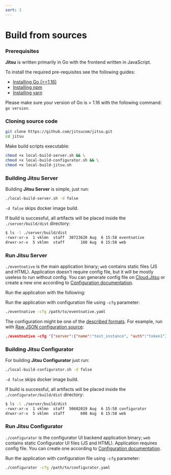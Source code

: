 ```yaml
---
sort: 3
---
```



# Build from sources

### Prerequisites

**Jitsu** is written primarily in Go with the frontend written in JavaScript.

To install the required pre-requisites see the following guides:

* [Installing Go \(&gt;=1.16\)](https://golang.org/doc/install)
* [Installing npm](https://www.npmjs.com/get-npm)
* [Installing yarn](https://classic.yarnpkg.com/lang/en/docs/install)

<Hint>
    Please make sure your version of Go is > 1.16 with the following command:
    <code inline="true">go version</code>.
</Hint>


### Cloning source code

```bash
git clone https://github.com/jitsucom/jitsu.git
cd jitsu
```

Make build scripts executable:

```bash
chmod +x local-build-server.sh && \
chmod +x local-build-configurator.sh && \
chmod +x local-build-jitsu.sh
```

### Building Jitsu Server

Building **Jitsu Server** is simple, just run:

```bash
./local-build-server.sh -d false
```

`-d false` skips docker image build.

If build is successful, all artifacts will be placed inside the `./server/build/dist` directory:

```bash
$ ls -l ./server/build/dist
-rwxr-xr-x  1 vklmn  staff  30723620 Aug  6 15:58 eventnative
drwxr-xr-x  5 vklmn  staff       160 Aug  6 15:58 web
```

### Run Jitsu Server

`./eventnative` is the main application binary; `web` contains static files \(JS and HTML\).
Application doesn't require config file, but it will be mostly useless to run without config. You can generate config file on [Cloud.Jitsu](https://cloud.jitsu.com/cfg_download)
or create a new one according to [Configuration documentation](/docs/configuration).

Run the application with the following:

Run the application with configuration file using `-cfg` parameter:

```bash
./eventnative -cfg /path/to/eventnative.yaml
```

The configuration might be one of the [described formats](/docs/deployment/configuration-source). For example, run with [Raw JSON configuration source](/docs/deployment/configuration-source#raw-json):

```json
./eventnative -cfg '{"server":{"name":"test_instance", "auth":"token1"}}'
```

### Building Jitsu Configurator

For building **Jitsu Configurator** just run:

```bash
./local-build-configurator.sh -d false
```

`-d false` skips docker image build.

If build is successful, all artifacts will be placed inside the `./configurator/build/dist` directory:

```bash
$ ls -l ./server/build/dist
-rwxr-xr-x  1 vklmn  staff  50602019 Aug  6 15:58 configurator
drwxr-xr-x  5 vklmn  staff       608 Aug  6 15:58 web
```

### Run Jitsu Configurator

`./configurator` is the configurator UI backend application binary; `web` contains static Configurator UI files \(JS and HTML\).
Application requires config file. You can create one according to [Configuration documentation](/docs/configurator-configuration).

Run the application with configuration file using `-cfg` parameter:

```bash
./configurator -cfg /path/to/configurator.yaml
```
